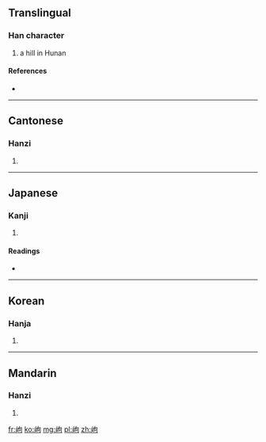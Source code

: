 ==Translingual==

===Han character===
{{Han char|rn=46|rad=山|as=05|sn=8|four=2772<sub>0</sub>|canj=山心口 (UPR)}}

# a hill in Hunan

====References====
* {{Han ref|kx=0309.040|dkj=07970|dj=0609.010|hdz=10768.080|uh=5CA3|ud=23715|bh=CC63|bd=52323}}

----

==Cantonese==

===Hanzi===
{{yue-hanzi|jyut=|y=gau2, keui1}}

# {{defn|lang=yue|sort=山05}}

----

==Japanese==

===Kanji===
{{ja-kanji|grade=|rs=山05}}

# {{defn|lang=ja|sort=山05}}

====Readings====
* {{ja-readings|on=[[こう]] (kō), [[く]] (ku)|kun=[[いただき]] (itadaki)}}

----

==Korean==

===Hanja===
{{ko-hanja|hangeul=구|rv=gu|mr=ku}}

# {{defn|lang=ko|sort=山05}}

----

==Mandarin==

===Hanzi===
{{cmn-hanzi|pin=[[gǒu]] ([[gou3]])|wg=kou<sup>3</sup>}}

# {{defn|lang=cmn|sort=山05}}

[[fr:岣]]
[[ko:岣]]
[[mg:岣]]
[[pl:岣]]
[[zh:岣]]